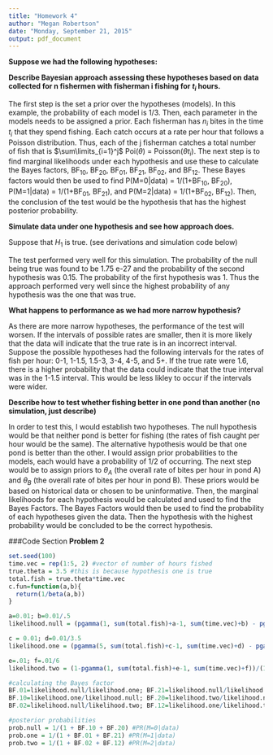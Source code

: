 ```yaml
---
title: "Homework 4"
author: "Megan Robertson"
date: "Monday, September 21, 2015"
output: pdf_document
---
```


**Suppose we had the following hypotheses:**
\begin{itemize}
\item \textbf{$H_0$}: Rate of fish biting less than one per hour
\item \textbf{$H_1$}: Rate of fish biting between one and five per hour
\item \textbf{$H_2$}: Rate greater than five per hour
\end{itemize}
        
**Describe Bayesian approach assessing these hypotheses based on data collected for n fishermen with fisherman i fishing for $t_i$ hours.**

The first step is the set a prior over the hypotheses (models). In this example, the probability of each model is 1/3. Then, each parameter in the models needs to be assigned a prior. Each fisherman has $n_i$ bites in the time $t_i$ that they spend fishing. Each catch occurs at a rate per hour that follows a Poisson distribution. Thus, each of the j fisherman catches a total number of fish that is $\sum\limits_{i=1}^j$ Poi($\theta$) = Poisson($\theta$$t_i$). The next step is to find marginal likelihoods under each hypothesis and use these to calculate the Bayes factors, BF$_{10}$, BF$_{20}$, BF$_{01}$, BF$_{21}$, BF$_{02}$, and BF$_{12}$. These Bayes factors would then be used to find P(M=0|data) = 1/(1+BF$_{10}$, BF$_{20}$), P(M=1|data) = 1/(1+BF$_{01}$, BF$_{21}$), and P(M=2|data) = 1/(1+BF$_{02}$, BF$_{12}$). Then, the conclusion of the test would be the hypothesis that has the highest posterior probability.

**Simulate data under one hypothesis and see how approach does.**

Suppose that $H_1$ is true. (see derivations and simulation code below)

The test performed very well for this simulation. The probability of the null being true was found to be 1.75 e-27 and the probability of the second hypothesis was 0.15. The probability of the first hypothesis was 1. Thus the approach performed very well since the highest probability of any hypothesis was the one that was true.

**What happens to performance as we had more narrow hypothesis?**

As there are more narrow hypotheses, the performance of the test will worsen. If the intervals of possible rates are smaller, then it is more likely that the data will indicate that the true rate is in an incorrect interval. Suppose the possible hypotheses had the following intervals for the rates of fish per hour: 0-1, 1-1.5, 1.5-3, 3-4, 4-5, and 5+. If the true rate were 1.6, there is a higher probability that the data could indicate that the true interval was in the 1-1.5 interval. This would be less likley to occur if the intervals were wider.

**Describe how to test whether fishing better in one pond than another (no simulation, just describe)** 

In order to test this, I would establish two hypotheses. The null hypothesis would be that neither pond is better for fishing (the rates of fish caught per hour would be the same). The alternative hypothesis would be that one pond is better than the other. I would assign prior probabilities to the models, each would have a probability of 1/2 of occurring. The next step would be to assign priors to $\theta_A$ (the overall rate of bites per hour in pond A) and $\theta_B$ (the overall rate of bites per hour in pond B). These priors would be based on historical data or chosen to be uninformative. Then, the marginal likelihoods for each hypothesis would be calculated and used to find the Bayes Factors. The Bayes Factors would then be used to find the probability of each hypotheses given the data. Then the hypothesis with the highest probability would be concluded to be the correct hypothesis.  



###Code Section
**Problem 2**
```r
set.seed(100)
time.vec = rep(1:5, 2) #vector of number of hours fished
true.theta = 3.5 #this is because hypothesis one is true
total.fish = true.theta*time.vec
c.fun=function(a,b){
  return(1/beta(a,b))
}

a=0.01; b=0.01/.5
likelihood.null = (pgamma(1, sum(total.fish)+a-1, sum(time.vec)+b) - pgamma(0, sum(total.fish+a-1), sum(time.vec)+b))/(pgamma(1, a, b) - pgamma(0, a, b))*(c.fun(a,b)/c.fun(sum(total.fish)+a-1, sum(time.vec+b)))*((b^a)/gamma(a))

c = 0.01; d=0.01/3.5
likelihood.one = (pgamma(5, sum(total.fish)+c-1, sum(time.vec)+d) - pgamma(1, sum(total.fish+c-1), sum(time.vec)+d))/(pgamma(5, c, d) - pgamma(1, c, d))*(c.fun(c,d)/c.fun(sum(total.fish)+c-1, sum(time.vec+d)))*((d^c)/gamma(c))

e=.01; f=.01/6
likelihood.two = (1-pgamma(1, sum(total.fish)+e-1, sum(time.vec)+f))/(1-pgamma(1, e, f))*(c.fun(e,f)/c.fun(sum(total.fish)+e-1, sum(time.vec+f)))*((f^e)/gamma(e))

#calculating the Bayes factor
BF.01=likelihood.null/likelihood.one; BF.21=likelihood.null/likelihood.two
BF.10=likelihood.one/likelihood.null; BF.20=likelihood.two/likelihood.null
BF.02=likelihood.null/likelihood.two; BF.12=likelihood.one/likelihood.two

#posterior probabilities
prob.null = 1/(1 + BF.10 + BF.20) #PR(M=0|data)
prob.one = 1/(1 + BF.01 + BF.21) #PR(M=1|data)
prob.two = 1/(1 + BF.02 + BF.12) #PR(M=2|data)
```